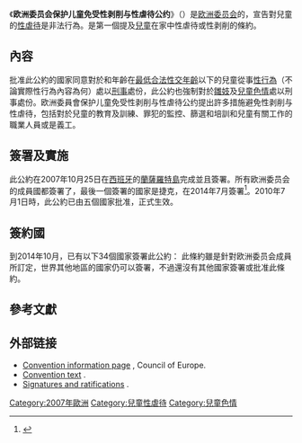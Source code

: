 {{noteTA
|G1 = 地名
|T=zh-hans:欧洲委員會保护儿童免受性剥削与性虐待公约; zh-hant:歐洲委員會保護兒童免受性剝削與性虐待公約; zh-tw:歐洲理事會保護兒童免受性剝削與性虐待公約;
|1 = zh-tw:歐洲理事會; zh-hant:歐洲委員會; zh-hans:欧洲委员会;<!-- Council of Europe -->
}}
{{Infobox treaty
| name                = 欧洲委員會保护儿童免受性剥削与性虐待公约
| long_name           = 
| image               = 
| image_width         =
| caption             = 
| type                = 
| date_drafted        = 
| date_signed         = 2007年10月25日
| location_signed     = [[西班牙|西班牙]][[加那利群島|加那利群島]]的[[蘭薩羅特島|蘭薩羅特島]]
| date_sealed         =
| date_effective      = 2010年7月1日
| condition_effective = 由五個國家批准，其中要有三個是欧洲委員會成員國
| date_expiration     =
| signatories         = 47
| parties             = 34
| depositor           = [[欧洲委員會|欧洲委員會]]秘書長
| language            =
| languages           = 英文及法文
| website             =
| wikisource          =
}}
《'''欧洲委员会保护儿童免受性剥削与性虐待公约'''》（{{lang-en|Council of Europe Convention on the Protection of Children against Sexual Exploitation and Sexual Abuse}}）是[[欧洲委员会|欧洲委员会]]的{{link-en|多邊條約|Multilateral treaty}}，宣告對兒童的[[性虐待|性虐待]]是非法行為。是第一個提及[[兒童|兒童]]在家中性虐待或性剥削的條約。

==內容==
批准此公約的國家同意對於和年齡在[[最低合法性交年齡|最低合法性交年齡]]以下的兒童從事[[性行為|性行為]]（不論實際性行為內容為何）處以[[刑事|刑事]]處份，此公約也強制對於[[雛妓|雛妓]]及[[兒童色情|兒童色情]]處以刑事處份。欧洲委員會保护儿童免受性剥削与性虐待公约提出許多措施避免性剥削与性虐待，包括對於兒童的教育及訓練、罪犯的監控、篩選和培訓和兒童有關工作的職業人員或是義工。

==簽署及實施==
此公約在2007年10月25日在[[西班牙|西班牙]]的[[蘭薩羅特島|蘭薩羅特島]]完成並且簽署。所有欧洲委员会的成員國都簽署了，最後一個簽署的國家是捷克，在2014年7月簽署<ref>{{Cite web |url=http://conventions.coe.int/Treaty/Commun/ChercheSig.asp?NT=201&CM=&DF=&CL=ENG |title=存档副本 |accessdate=2015-01-28 |archive-date=2012-01-19 |archive-url=https://web.archive.org/web/20120119014849/http://conventions.coe.int/Treaty/Commun/ChercheSig.asp?NT=201&CM=&DF=&CL=ENG |dead-url=no }}</ref>。2010年7月1日時，此公約已由五個國家批准，正式生效。

==簽約國==
到2014年10月，已有以下34個國家簽署此公約：
{{columns-list|3|
*{{flag|Albania}}
*{{flag|Andorra}}
*{{flag|Austria}} 
*{{flag|Belgium}}
*{{flag|Bosnia and Herzegovina}} 
*{{flag|Bulgaria}}  
*{{flag|Croatia}}
*{{flag|Denmark}}
*{{flag|Finland}}
*{{flag|France}}
*{{flag|Georgia}} 
*{{flag|Greece}} 
*{{flag|Iceland}}
*{{flag|Italy}}
*{{flag|Latvia}}
*{{flag|Lithuania}}
*{{flag|Luxembourg}}
*{{flag|Republic of Macedonia}} 
*{{flag|Malta}}
*{{flag|Moldova}} 
*{{flag|Monaco}} 
*{{flag|Montenegro}}
*{{flag|Netherlands}}
*{{flag|Portugal}}   
*{{flag|Romania}}
*{{flag|Russia}}
*{{flag|San Marino}}
*{{flag|Serbia}}  
*{{flag|Slovenia}} 
*{{flag|Spain}}
*{{flag|Sweden}}
*{{flag|Switzerland}}
*{{flag|Turkey}}
*{{flag|Ukraine}}  
}}
此條約雖是針對欧洲委员会成員所訂定，世界其他地區的國家仍可以簽署，不過還沒有其他國家簽署或批准此條約。

== 參考文獻 ==
{{Reflist}}

==外部链接==
*[http://www.conventions.coe.int/Treaty/Commun/QueVoulezVous.asp?NT=201&CM=1&CL=ENG Convention information page] {{Wayback|url=http://www.conventions.coe.int/Treaty/Commun/QueVoulezVous.asp?NT=201&CM=1&CL=ENG |date=20150217235902 }}, Council of Europe.
*[http://www.conventions.coe.int/Treaty/EN/treaties/Html/201.htm Convention text] {{Wayback|url=http://www.conventions.coe.int/Treaty/EN/treaties/Html/201.htm |date=20150816220353 }}.
*[http://www.conventions.coe.int/Treaty/Commun/ChercheSig.asp?NT=201&CM=1&DF=&CL=ENG Signatures and ratifications] {{Wayback|url=http://www.conventions.coe.int/Treaty/Commun/ChercheSig.asp?NT=201&CM=1&DF=&CL=ENG |date=20150118161443 }}.

{{DEFAULTSORT:Children Sexual Exploitation and Sexual Abuse Protection Convention, Council of Europe}}
[[Category:2007年歐洲|Category:2007年歐洲]]
[[Category:兒童性虐待|Category:兒童性虐待]]
[[Category:兒童色情|Category:兒童色情]]